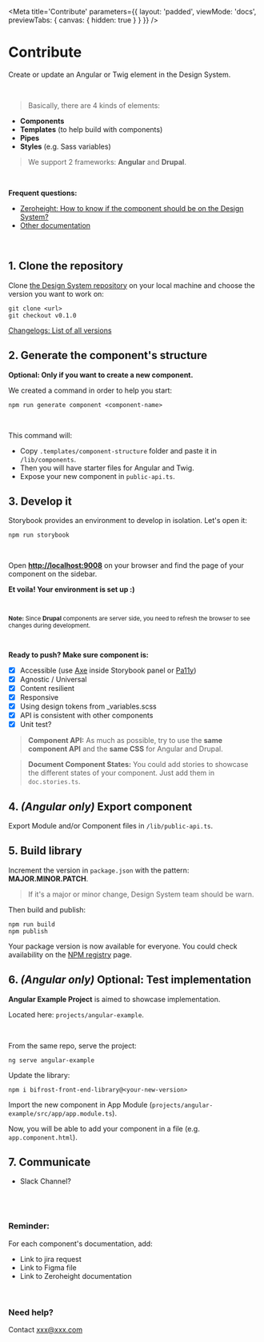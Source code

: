 
<Meta
    title='Contribute'
    parameters={{ 
        layout: 'padded', 
        viewMode: 'docs',
        previewTabs: { canvas: { hidden: true } }
    }}
/>

# Contribute

Create or update an Angular or Twig element in the Design System.

<br/>

> Basically, there are 4 kinds of elements:
- **Components**
- **Templates** (to help build with components)
- **Pipes**
- **Styles** (e.g. Sass variables)

> We support 2 frameworks: **Angular** and **Drupal**.

<br/>

**Frequent questions:**

- [Zeroheight: How to know if the component should be on the Design System?]()
- [Other documentation]()

<br/>

## 1. Clone the repository

Clone [the Design System repository]() on your local machine and choose the version you want to work on: 

```
git clone <url>
git checkout v0.1.0
```

[Changelogs: List of all versions]()

## 2. Generate the component's structure
**Optional: Only if you want to create a new component.**

We created a command in order to help you start: 

`npm run generate component <component-name>`

<br/>

This command will:
- Copy `.templates/component-structure` folder and paste it in `/lib/components`.
- Then you will have starter files for Angular and Twig.
- Expose your new component in `public-api.ts`.

## 3. Develop it
Storybook provides an environment to develop in isolation. Let's open it:

`npm run storybook`

<br/>

Open **[http://localhost:9008]()** on your browser and find the page of your component on the sidebar.

**Et voila! Your environment is set up :)**

<br/>

<small>

**Note:** Since **Drupal** components are server side, you need to refresh the browser to see changes during development.

</small>

<br/>

**Ready to push? Make sure component is:**

- [x] Accessible (use [Axe]() inside Storybook panel or [Pa11y](https://github.com/pa11y/pa11y)) 
- [x] Agnostic / Universal
- [x] Content resilient
- [x] Responsive
- [x] Using design tokens from _variables.scss
- [x] API is consistent with other components
- [x] Unit test?

> **Component API:** As much as possible, try to use the **same component API** and the **same CSS** for Angular and Drupal.

> **Document Component States:** You could add stories to showcase the different states of your component. Just add them in `doc.stories.ts`.

## 4. _(Angular only)_ Export component
Export Module and/or Component files in `/lib/public-api.ts`.

## 5. Build library

Increment the version in `package.json` with the pattern: **MAJOR.MINOR.PATCH**. 
> If it's a major or minor change, Design System team should be warn.

Then build and publish:
```Shell
npm run build
npm publish
```
Your package version is now available for everyone.
You could check availability on the [NPM registry]() page.

## 6. _(Angular only)_ Optional: Test implementation
**Angular Example Project** is aimed to showcase implementation.

Located here: `projects/angular-example`.

<br/>

From the same repo, serve the project:

`ng serve angular-example`

Update the library:

`npm i bifrost-front-end-library@<your-new-version>`

Import the new component in App Module (`projects/angular-example/src/app/app.module.ts`).

Now, you will be able to add your component in a file (e.g. `app.component.html`).

## 7. Communicate
- Slack Channel?

<br/><br/>

### Reminder:
For each component's documentation, add:
- Link to jira request
- Link to Figma file
- Link to Zeroheight documentation

<br/>

### Need help?
Contact xxx@xxx.com